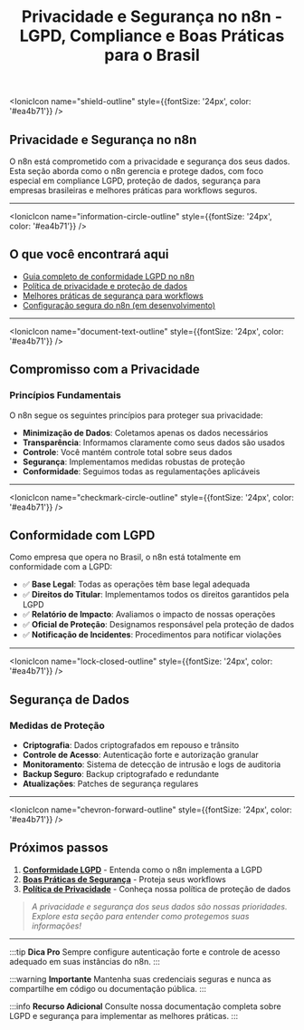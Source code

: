 ﻿---
sidebar_position: 1
title: Privacidade e Segurança no n8n - LGPD, Compliance e Boas Práticas para o Brasil
description: Aprenda sobre privacidade, segurança de dados, compliance LGPD e melhores práticas para proteger workflows e dados no n8n, com foco no mercado brasileiro.
keywords: [n8n, privacidade, segurança, lgpd, compliance, proteção de dados, segurança de dados n8n, boas práticas de privacidade, workflows seguros, compliance LGPD, segurança workflows n8n]
---

<IonicIcon name="shield-outline" style={{fontSize: '24px', color: '#ea4b71'}} />

## Privacidade e Segurança no n8n

O n8n está comprometido com a privacidade e segurança dos seus dados. Esta seção aborda como o n8n gerencia e protege dados, com foco especial em compliance LGPD, proteção de dados, segurança para empresas brasileiras e melhores práticas para workflows seguros.

---

<IonicIcon name="information-circle-outline" style={{fontSize: '24px', color: '#ea4b71'}} />

## O que você encontrará aqui

- [Guia completo de conformidade LGPD no n8n](/privacidade-seguranca/lgpd-compliance)
- [Política de privacidade e proteção de dados](/privacidade-seguranca/privacy)
- [Melhores práticas de segurança para workflows](/privacidade-seguranca/security-best-practices)
- [Configuração segura do n8n (em desenvolvimento)](/privacidade-seguranca/security-best-practices)

---

<IonicIcon name="document-text-outline" style={{fontSize: '24px', color: '#ea4b71'}} />

## Compromisso com a Privacidade

### Princípios Fundamentais

O n8n segue os seguintes princípios para proteger sua privacidade:

- **Minimização de Dados**: Coletamos apenas os dados necessários
- **Transparência**: Informamos claramente como seus dados são usados
- **Controle**: Você mantém controle total sobre seus dados
- **Segurança**: Implementamos medidas robustas de proteção
- **Conformidade**: Seguimos todas as regulamentações aplicáveis

---

<IonicIcon name="checkmark-circle-outline" style={{fontSize: '24px', color: '#ea4b71'}} />

## Conformidade com LGPD

Como empresa que opera no Brasil, o n8n está totalmente em conformidade com a LGPD:

- ✅ **Base Legal**: Todas as operações têm base legal adequada
- ✅ **Direitos do Titular**: Implementamos todos os direitos garantidos pela LGPD
- ✅ **Relatório de Impacto**: Avaliamos o impacto de nossas operações
- ✅ **Oficial de Proteção**: Designamos responsável pela proteção de dados
- ✅ **Notificação de Incidentes**: Procedimentos para notificar violações

---

<IonicIcon name="lock-closed-outline" style={{fontSize: '24px', color: '#ea4b71'}} />

## Segurança de Dados

### Medidas de Proteção

- **Criptografia**: Dados criptografados em repouso e trânsito
- **Controle de Acesso**: Autenticação forte e autorização granular
- **Monitoramento**: Sistema de detecção de intrusão e logs de auditoria
- **Backup Seguro**: Backup criptografado e redundante
- **Atualizações**: Patches de segurança regulares

---

<IonicIcon name="chevron-forward-outline" style={{fontSize: '24px', color: '#ea4b71'}} />

## Próximos passos

1. **[Conformidade LGPD](/privacidade-seguranca/lgpd-compliance)** - Entenda como o n8n implementa a LGPD
2. **[Boas Práticas de Segurança](/privacidade-seguranca/security-best-practices)** - Proteja seus workflows
3. **[Política de Privacidade](/privacidade-seguranca/privacy)** - Conheça nossa política de proteção de dados

> *A privacidade e segurança dos seus dados são nossas prioridades. Explore esta seção para entender como protegemos suas informações!*

---

:::tip **Dica Pro**
Sempre configure autenticação forte e controle de acesso adequado em suas instâncias do n8n.
:::

:::warning **Importante**
Mantenha suas credenciais seguras e nunca as compartilhe em código ou documentação pública.
:::

:::info **Recurso Adicional**
Consulte nossa documentação completa sobre LGPD e segurança para implementar as melhores práticas.
:::
